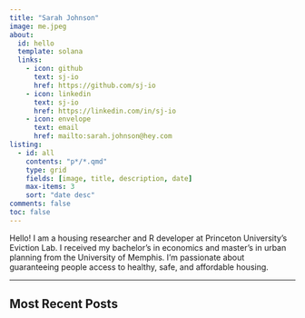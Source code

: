 ```yaml
---
title: "Sarah Johnson"
image: me.jpeg
about:
  id: hello
  template: solana
  links:
    - icon: github
      text: sj-io
      href: https://github.com/sj-io
    - icon: linkedin
      text: sj-io
      href: https://linkedin.com/in/sj-io
    - icon: envelope
      text: email
      href: mailto:sarah.johnson@hey.com
listing: 
  - id: all
    contents: "p*/*.qmd"
    type: grid
    fields: [image, title, description, date]
    max-items: 3
    sort: "date desc"
comments: false
toc: false
---
```


:::{#hello}
Hello!
I am a housing researcher and R developer at Princeton University's Eviction Lab. I received my bachelor’s in economics and master’s in urban planning from the University of Memphis. I’m passionate about guaranteeing people access to healthy, safe, and affordable housing.
:::

---

## Most Recent Posts
:::{#all}
:::
